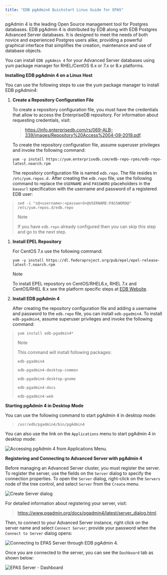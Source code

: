 ```yaml
---
title: "EDB pgAdmin4 Quickstart Linux Guide for EPAS"
---
```




pgAdmin 4 is the leading Open Source management tool for Postgres databases. EDB pgAdmin 4 is distributed by EDB along with EDB Postgres Advanced Server databases. It is designed to meet the needs of both novice and experienced Postgres users alike, providing a powerful graphical interface that simplifies the creation, maintenance and use of database objects.

You can install `EDB pgAdmin 4` for your Advanced Server databases using yum package manager for RHEL/CentOS 6.x or 7.x or 8.x platforms.

**Installing EDB pgAdmin 4 on a Linux Host**

You can use the following steps to use the yum package manager to install EDB pgAdmin4:

1.  **Create a Repository Configuration File**

    To create a repository configuration file, you must have the credentials that allow to access the EnterpriseDB repository. For information about requesting credentials, visit:

    > <https://info.enterprisedb.com/rs/069-ALB-339/images/Repository%20Access%2004-09-2019.pdf>.

    To create the repository configuration file, assume superuser privileges and invoke the following command:

    ``` text
    yum -y install https://yum.enterprisedb.com/edb-repo-rpms/edb-repo-latest.noarch.rpm
    ```

    The repository configuration file is named `edb.repo`. The file resides in `/etc/yum.repos.d.` After creating the `edb.repo` file, use the following command to replace the `USERNAME` and `PASSWORD` placeholders in the `baseurl` specification with the username and password of a registered EDB user:

> ``` text
> sed -i "s@<username>:<password>@USERNAME:PASSWORD@" /etc/yum.repos.d/edb.repo
> ```
>
> <div class="note">
>
> <div class="title">
>
> Note
>
> </div>
>
> If you have `edb.repo` already configured then you can skip this step and go to the next step.
>
> </div>

1.  **Install EPEL Repository**

    For CentOS 7.x use the following command:

    ``` text
    yum -y install https://dl.fedoraproject.org/pub/epel/epel-release-latest-7.noarch.rpm
    ```

    <div class="note">

    <div class="title">

    Note

    </div>

    To install EPEL repository on CentOS/RHEL6.x, RHEL 7.x and CentOS/RHEL 8.x see the platform specific steps at [EDB Website](https://repos.enterprisedb.com/).

    </div>

2.  **Install EDB pgAdmin 4**

    After creating the repository configuration file and adding a username and password to the `edb.repo` file, you can install `edb-pgadmin4`. To install `edb-pgadmin4`, assume superuser privileges and invoke the following command:

> ``` text
> yum install edb-pgadmin4*
> ```
>
> <div class="note">
>
> <div class="title">
>
> Note
>
> </div>
>
> This command will install following packages:
>
> `edb-pgadmin4`
>
> `edb-pgadmin4-desktop-common`
>
> `edb-pgadmin4-desktop-gnome`
>
> `edb-pgadmin4-docs`
>
> `edb-pgadmin4-web`
>
> </div>

**Starting pgAdmin 4 in Desktop Mode**

You can use the following command to start pgAdmin 4 in desktop mode:

> ``` text
> /usr/edb/pgadmin4/bin/pgAdmin4
> ```

You can also use the link on the `Applications` menu to start pgAdmin 4 in desktop mode:

![Accessing pgAdmin 4 from Applications Menu.](images/pgadmin4_from_applications_menu.png)

<div id="registering_and_connecting_advanced_server_on_edb_pgadmin_4" class="registered_link"></div>

**Registering and Connecting to Advanced Server with pgAdmin 4**

Before managing an Advanced Server cluster, you must register the server. To register the server, use the fields on the `Server` dialog to specify the connection properties. To open the `Server` dialog, right-click on the `Servers` node of the tree control, and select `Server` from the `Create` menu.

![Create Server dialog](images/server_general.png)

For detailed information about registering your server, visit:

> <https://www.pgadmin.org/docs/pgadmin4/latest/server_dialog.html>.

Then, to connect to your Advanced Server instance, right click on the server name and select `Connect Server`; provide your password when the `Connect to Server` dialog opens:

![Connecting to EPAS Server through EDB pgAdmin 4.](images/connect_to_epas_server.png)

Once you are connected to the server, you can see the `Dashboard` tab as shown below:

![EPAS Server - Dashboard](images/edb_pgadmin4_first_look.png)
